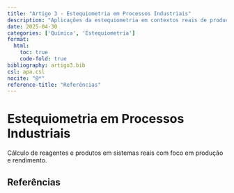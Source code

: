 ```yaml
---
title: "Artigo 3 - Estequiometria em Processos Industriais"
description: "Aplicações da estequiometria em contextos reais de produção e balanço de massa."
date: 2025-04-30
categories: ['Química', 'Estequiometria']
format:
  html:
    toc: true
    code-fold: true
bibliography: artigo3.bib
csl: apa.csl
nocite: "@*"
reference-title: "Referências"
---
```


# Estequiometria em Processos Industriais

Cálculo de reagentes e produtos em sistemas reais com foco em produção e rendimento.

## Referências
